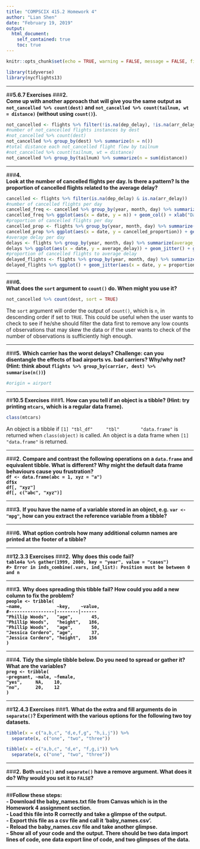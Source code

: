 ```yaml
---
title: "COMPSCIX 415.2 Homework 4"
author: "Lian Shen"
date: "February 19, 2019"
output: 
  html_document:
    self_contained: true
    toc: true
---
```


```r
knitr::opts_chunk$set(echo = TRUE, warning = FALSE, message = FALSE, fig.align = 'center')
```
```r
library(tidyverse)
library(nycflights13)
```
***
##**5.6.7 Exercises**
###**2.**  
**Come up with another approach that will give you the same output as `not_cancelled %>% count(dest)` and `not_cancelled %>% count(tailnum, wt = distance)` (without using `count()`).**

```r
not_cancelled <- flights %>% filter(!is.na(dep_delay), !is.na(arr_delay))
#number of not_cancelled flights instances by dest
#not_cancelled %>% count(dest)
not_cancelled %>% group_by(dest) %>% summarize(n = n())
#total distance each not_cancelled flight flew by tailnum
#not_cancelled %>% count(tailnum, wt = distance)
not_cancelled %>% group_by(tailnum) %>% summarize(n = sum(distance))
```

***
###**4.**  
**Look at the number of cancelled flights per day. Is there a pattern? Is the proportion of cancelled flights related to the average delay?**

```r
cancelled <- flights %>% filter(is.na(dep_delay) & is.na(arr_delay))
#number of cancelled flights per day
cancelled_freq <- cancelled %>% group_by(year, month, day) %>% summarize(n = n()) %>% mutate(date = ISOdate(year, month, day))
cancelled_freq %>% ggplot(aes(x = date, y = n)) + geom_col() + xlab("Date") + ylab("Number of cancelled flights") + ggtitle("Frequency of Cancelled Flights per Day")
#proportion of cancelled flights per day
cancelled_prop <- flights %>% group_by(year, month, day) %>% summarize(cancelled_proportion = mean(is.na(dep_delay) & is.na(arr_delay))) %>% mutate(date = ISOdate(year, month, day))
cancelled_prop %>% ggplot(aes(x = date, y = cancelled_proportion)) + geom_col() + xlab("Date") + ylab("Proportion of cancelled flights") + ggtitle("Proportion of Cancelled Flights per Day")
#average delay per day
delays <- flights %>% group_by(year, month, day) %>% summarize(average_delay = mean(arr_delay, na.rm = TRUE) + mean(dep_delay, na.rm = TRUE)) %>% mutate(date = ISOdate(year, month, day))
delays %>% ggplot(aes(x = date, y = average_delay)) + geom_jitter() + geom_smooth(se = FALSE) + xlab("Date") + ylab("Average delay (min)") + ggtitle("Average Flight Delay per Day")
#proportion of cancelled flights to average delay
delayed_flights <- flights %>% group_by(year, month, day) %>% summarize(proportion = sum(is.na(dep_delay) & is.na(arr_delay))/n(), average_delay = mean(arr_delay, na.rm = TRUE) + mean(dep_delay, na.rm = TRUE)) %>% mutate(date = ISOdate(year, month, day))
delayed_flights %>% ggplot() + geom_jitter(aes(x = date, y = proportion), color = "blue")#+ geom_smooth(aes(x = date, y = average_delay), color = "red") + coord_cartesian()
```


***
###**6.**  
**What does the `sort` argument to `count()` do. When might you use it?**
```r
not_cancelled %>% count(dest, sort = TRUE)
```

The `sort` argument will order the output of `count()`, which is `n`, in descending order if set to `TRUE`. This could be useful when the user wants to check to see if he/she should filter the data first to remove any low counts of observations that may skew the data or if the user wants to check of the number of observations is sufficiently high enough.

***
###**5.**
**Which carrier has the worst delays? Challenge: can you disentangle the effects of bad airports vs. bad carriers? Why/why not? (Hint: think about `flights %>% group_by(carrier, dest) %>% summarise(n())`)**
```r
#origin = airport
```


***
##**10.5 Exercises**
###**1.**
**How can you tell if an object is a tibble? (Hint: try printing `mtcars`, which is a regular data frame).**

```r
class(mtcars)
```
An object is a tibble if `[1] "tbl_df"     "tbl"        "data.frame"` is returned when `class(object)` is called. An object is a data frame when `[1] "data.frame"` is returned.

***
###**2.**
**Compare and contrast the following operations on a `data.frame` and equivalent tibble. What is different? Why might the default data frame behaviours cause you frustration?**  
**`df <- data.frame(abc = 1, xyz = "a")`**  
**`df$x`**  
**`df[, "xyz"]`**  
**`df[, c("abc", "xyz")]`**  



***
###**3.**
**If you have the name of a variable stored in an object, e.g. `var <- "mpg"`, how can you extract the reference variable from a tibble?**

***
###**6.**
**What option controls how many additional column names are printed at the footer of a tibble?**

***
##**12.3.3 Exercises**
###**2.**
**Why does this code fail?**  
**`table4a %>% gather(1999, 2000, key = "year", value = "cases")`**  
**`#> Error in inds_combine(.vars, ind_list): Position must be between 0 and n`**  

***
###**3.**
**Why does spreading this tibble fail? How could you add a new column to fix the problem?**  
**`people <- tribble(`**  
**`  ~name,             ~key,    ~value,`**  
**`  #-----------------|--------|------`**  
**`  "Phillip Woods",   "age",       45,`**  
**`  "Phillip Woods",   "height",   186,`**  
**`  "Phillip Woods",   "age",       50,`**  
**`  "Jessica Cordero", "age",       37,`**  
**`  "Jessica Cordero", "height",   156`**  
**`)`**

***
###**4.**
**Tidy the simple tibble below. Do you need to spread or gather it? What are the variables?**  
**`preg <- tribble(`**  
**`  ~pregnant, ~male, ~female,`**  
**`  "yes",     NA,    10,`**  
**`  "no",      20,    12`**  
**`)`**  

***
##**12.4.3 Exercises**
###**1.**
**What do the extra and fill arguments do in `separate()`? Experiment with the various options for the following two toy datasets.**  
```r
tibble(x = c("a,b,c", "d,e,f,g", "h,i,j")) %>% 
  separate(x, c("one", "two", "three"))

tibble(x = c("a,b,c", "d,e", "f,g,i")) %>% 
  separate(x, c("one", "two", "three"))
```
***
###**2.**
**Both `unite()` and `separate()` have a remove argument. What does it do? Why would you set it to `FALSE`?**  

***
##**Follow these steps:**  
**- Download the baby_names.txt file from Canvas which is in the Homework 4 assignment section.**  
**- Load this file into R correctly and take a glimpse of the output.**  
**- Export this file as a csv file and call it ‘baby_names.csv’.**  
**- Reload the baby_names.csv file and take another glimpse.**  
**- Show all of your code and the output. There should be two data import lines of code, one data export line of code, and two glimpses of the data.**  

